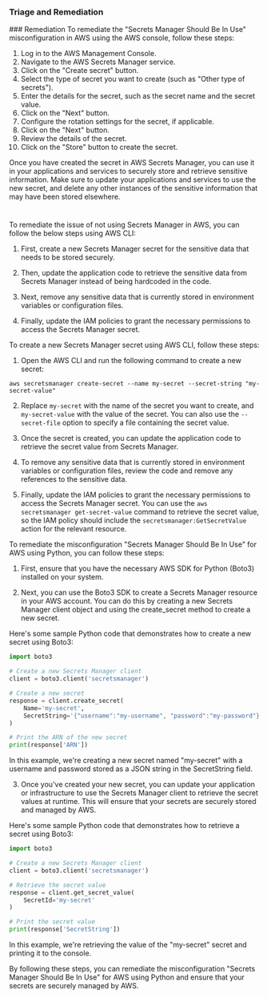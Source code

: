 
### Triage and Remediation
<Tabs>
<Tab title='Remediation'>
### Remediation

<AccordionGroup>
<Accordion title='Using Console' defaultOpen='true'>
To remediate the "Secrets Manager Should Be In Use" misconfiguration in AWS using the AWS console, follow these steps:

1. Log in to the AWS Management Console.
2. Navigate to the AWS Secrets Manager service.
3. Click on the "Create secret" button.
4. Select the type of secret you want to create (such as "Other type of secrets").
5. Enter the details for the secret, such as the secret name and the secret value.
6. Click on the "Next" button.
7. Configure the rotation settings for the secret, if applicable.
8. Click on the "Next" button.
9. Review the details of the secret.
10. Click on the "Store" button to create the secret.

Once you have created the secret in AWS Secrets Manager, you can use it in your applications and services to securely store and retrieve sensitive information. Make sure to update your applications and services to use the new secret, and delete any other instances of the sensitive information that may have been stored elsewhere.

#
</Accordion>

<Accordion title='Using CLI'>
To remediate the issue of not using Secrets Manager in AWS, you can follow the below steps using AWS CLI:

1. First, create a new Secrets Manager secret for the sensitive data that needs to be stored securely.

2. Then, update the application code to retrieve the sensitive data from Secrets Manager instead of being hardcoded in the code.

3. Next, remove any sensitive data that is currently stored in environment variables or configuration files.

4. Finally, update the IAM policies to grant the necessary permissions to access the Secrets Manager secret.

To create a new Secrets Manager secret using AWS CLI, follow these steps:

1. Open the AWS CLI and run the following command to create a new secret:

```
aws secretsmanager create-secret --name my-secret --secret-string "my-secret-value"
```

2. Replace `my-secret` with the name of the secret you want to create, and `my-secret-value` with the value of the secret. You can also use the `--secret-file` option to specify a file containing the secret value.

3. Once the secret is created, you can update the application code to retrieve the secret value from Secrets Manager.

4. To remove any sensitive data that is currently stored in environment variables or configuration files, review the code and remove any references to the sensitive data.

5. Finally, update the IAM policies to grant the necessary permissions to access the Secrets Manager secret. You can use the `aws secretsmanager get-secret-value` command to retrieve the secret value, so the IAM policy should include the `secretsmanager:GetSecretValue` action for the relevant resource.
</Accordion>

<Accordion title='Using Python'>
To remediate the misconfiguration "Secrets Manager Should Be In Use" for AWS using Python, you can follow these steps:

1. First, ensure that you have the necessary AWS SDK for Python (Boto3) installed on your system.

2. Next, you can use the Boto3 SDK to create a Secrets Manager resource in your AWS account. You can do this by creating a new Secrets Manager client object and using the create_secret method to create a new secret.

Here's some sample Python code that demonstrates how to create a new secret using Boto3:

```python
import boto3

# Create a new Secrets Manager client
client = boto3.client('secretsmanager')

# Create a new secret
response = client.create_secret(
    Name='my-secret',
    SecretString='{"username":"my-username", "password":"my-password"}'
)

# Print the ARN of the new secret
print(response['ARN'])
```

In this example, we're creating a new secret named "my-secret" with a username and password stored as a JSON string in the SecretString field.

3. Once you've created your new secret, you can update your application or infrastructure to use the Secrets Manager client to retrieve the secret values at runtime. This will ensure that your secrets are securely stored and managed by AWS.

Here's some sample Python code that demonstrates how to retrieve a secret using Boto3:

```python
import boto3

# Create a new Secrets Manager client
client = boto3.client('secretsmanager')

# Retrieve the secret value
response = client.get_secret_value(
    SecretId='my-secret'
)

# Print the secret value
print(response['SecretString'])
```

In this example, we're retrieving the value of the "my-secret" secret and printing it to the console.

By following these steps, you can remediate the misconfiguration "Secrets Manager Should Be In Use" for AWS using Python and ensure that your secrets are securely managed by AWS.
</Accordion>

</AccordionGroup>
</Tab>
</Tabs>
